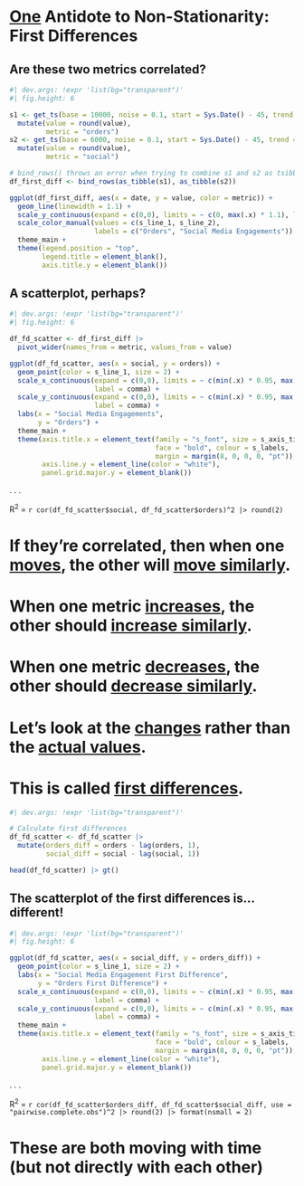 # [One]{.underline} Antidote to Non-Stationarity: First Differences {background-color="#0816647C"}

## Are these two metrics correlated? {background-color="#0816647C"}

```r
#| dev.args: !expr 'list(bg="transparent")'
#| fig.height: 6

s1 <- get_ts(base = 10000, noise = 0.1, start = Sys.Date() - 45, trend = 0.5) |> 
  mutate(value = round(value),
         metric = "orders")
s2 <- get_ts(base = 6000, noise = 0.1, start = Sys.Date() - 45, trend = 0.9) |> 
  mutate(value = round(value),
         metric = "social")

# bind_rows() throws an error when trying to combine s1 and s2 as tsibbles
df_first_diff <- bind_rows(as_tibble(s1), as_tibble(s2))

ggplot(df_first_diff, aes(x = date, y = value, color = metric)) +
  geom_line(linewidth = 1.1) +
  scale_y_continuous(expand = c(0,0), limits = ~ c(0, max(.x) * 1.1), label = comma) +
  scale_color_manual(values = c(s_line_1, s_line_2), 
                     labels = c("Orders", "Social Media Engagements")) +
  theme_main +
  theme(legend.position = "top",
        legend.title = element_blank(),
        axis.title.y = element_blank())

```

## A scatterplot, perhaps? {background-color="#0816647C"}

```r
#| dev.args: !expr 'list(bg="transparent")'
#| fig.height: 6

df_fd_scatter <- df_first_diff |>
  pivot_wider(names_from = metric, values_from = value)

ggplot(df_fd_scatter, aes(x = social, y = orders)) +
  geom_point(color = s_line_1, size = 2) +
  scale_x_continuous(expand = c(0,0), limits = ~ c(min(.x) * 0.95, max(.x) * 1.05),
                     label = comma) +
  scale_y_continuous(expand = c(0,0), limits = ~ c(min(.x) * 0.95, max(.x) * 1.05),
                     label = comma) +
  labs(x = "Social Media Engagements",
       y = "Orders") +
  theme_main +
  theme(axis.title.x = element_text(family = "s_font", size = s_axis_title_size,
                                    face = "bold", colour = s_labels,
                                    margin = margin(8, 0, 0, 0, "pt")),
        axis.line.y = element_line(color = "white"),
        panel.grid.major.y = element_blank())

```

. . .

::: {.absolute top="195" left="170" .h2-chars}
R^2^ = `r cor(df_fd_scatter$social, df_fd_scatter$orders)^2 |> round(2)`
:::

# If they're correlated, then when one [moves]{.underline}, the other will [move similarly]{.underline}. {background-color="#0816647C"}

# When one metric [increases]{.underline}, the other should [increase similarly]{.underline}. {background-color="#0816647C"}

# When one metric [decreases]{.underline}, the other should [decrease similarly]{.underline}. {background-color="#0816647C"}

# Let's look at the [changes]{.underline} rather than the [actual values]{.underline}. {background-color="#0816647C"}

# This is called [first differences]{.underline}. {background-color="#0816647C"}

```r
#| dev.args: !expr 'list(bg="transparent")'

# Calculate first differences
df_fd_scatter <- df_fd_scatter |> 
  mutate(orders_diff = orders - lag(orders, 1),
         social_diff = social - lag(social, 1))

head(df_fd_scatter) |> gt()


```

## The scatterplot of the first differences is...different! {background-color="#0816647C"}

```r
#| dev.args: !expr 'list(bg="transparent")'
#| fig.height: 6

ggplot(df_fd_scatter, aes(x = social_diff, y = orders_diff)) +
  geom_point(color = s_line_1, size = 2) +
  labs(x = "Social Media Engagement First Difference",
       y = "Orders First Difference") +
  scale_x_continuous(expand = c(0,0), limits = ~ c(min(.x) * 0.95, max(.x) * 1.05), 
                     label = comma) +
  scale_y_continuous(expand = c(0,0), limits = ~ c(min(.x) * 0.95, max(.x) * 1.05), 
                     label = comma) +
  theme_main +
  theme(axis.title.x = element_text(family = "s_font", size = s_axis_title_size,
                                    face = "bold", colour = s_labels,
                                    margin = margin(8, 0, 0, 0, "pt")),
        axis.line.y = element_line(color = "white"),
        panel.grid.major.y = element_blank())


```

. . .

::: {.absolute top="195" left="170" .h2-chars}
R^2^ = `r cor(df_fd_scatter$orders_diff, df_fd_scatter$social_diff, use = "pairwise.complete.obs")^2 |> round(2) |> format(nsmall = 2)`
:::

# These are both moving with time (but not directly with each other) {background-color="#0816647C"}
